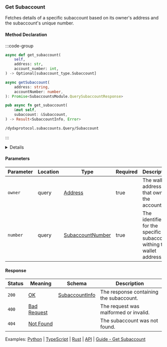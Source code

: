 
### Get Subaccount

Fetches details of a specific subaccount based on its owner's address and the subaccount's unique number.

#### Method Declaration

:::code-group

```python [Python]
async def get_subaccount(
    self,
    address: str,
    account_number: int,
) -> Optional[subaccount_type.Subaccount]
```

```typescript [TypeScript]
async getSubaccount(
    address: string,
    accountNumber: number,
): Promise<SubaccountsModule.QuerySubaccountResponse>
```

```rust [Rust]
pub async fn get_subaccount(
    &mut self,
    subaccount: &Subaccount,
) -> Result<SubaccountInfo, Error>
```

```url [API]
/dydxprotocol.subaccounts.Query/Subaccount
```

:::

<Details title="Unification Plan">

- Rust uses `Subaccount` - a wrapper that combines `Address` with `SubaccountNumber`, it's safer to create the same type for Python and TypeScript

</Details>

#### Parameters

| Parameter | Location | Type               | Required | Description                                                            |
| --------- | -------- | ------------------ | -------- | ---------------------------------------------------------------------- |
| `owner`   | query    | [Address]          | true     | The wallet address that owns the account.                              |
| `number`  | query    | [SubaccountNumber] | true     | The identifier for the specific subaccount withing the wallet address. |

#### Response

| Status | Meaning       | Schema           | Description                             |
| ------ | ------------- | ---------------- | --------------------------------------- |
| `200`  | [OK]          | [SubaccountInfo] | The response containing the subaccount. |
| `400`  | [Bad Request] |                  | The request was malformed or invalid.   |
| `404`  | [Not Found]   |                  | The subaccount was not found.           |

Examples: [Python] | [TypeScript] | [Rust] | [API] | [Guide - Get Subaccount]

[Python]: https://github.com/dydxprotocol/v4-clients/blob/3e8c7e1b960291b7ef273962d374d9934a5c4d33/v4-client-py-v2/examples/validator_get_example.py#L68
[TypeScript]: https://github.com/dydxprotocol/v4-clients/blob/3e8c7e1b960291b7ef273962d374d9934a5c4d33/v4-client-js/examples/validator_get_example.ts#L33
[Rust]: https://github.com/dydxprotocol/v4-clients/blob/3e8c7e1b960291b7ef273962d374d9934a5c4d33/v4-client-rs/client/examples/validator_get.rs#L65
[API]: https://test-dydx-rest.kingnodes.com/dydxprotocol/subaccounts/subaccount/dydx14zzueazeh0hj67cghhf9jypslcf9sh2n5k6art/0
[Guide - Get Subaccount]: ../../interaction/data/accounts#get-account-subaccount
[Address]: /types/address
[OK]: /types/ok
[SubaccountNumber]: /types/subaccount_number
[SubaccountInfo]: /types/subaccount_info
[Bad Request]: /types/bad-request
[Not Found]: /types/not-found
